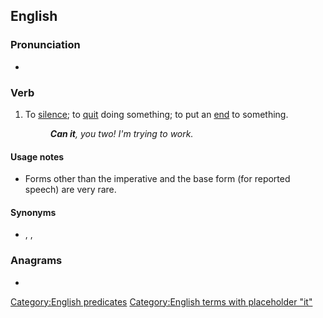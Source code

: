 {{also|canit}}
==English==

===Pronunciation===
* {{audio|en-au-can it.ogg|Audio (AU)|lang=en}}

===Verb===
{{en-verb|cans it|canning it|canned it}}

# {{lb|en|idiomatic|imperative}} To [[silence]]; to [[quit]] doing something; to put an [[end]] to something.
#: '''''Can it''', you two! I'm trying to work.''

====Usage notes====
* Forms other than the imperative and the base form (for reported speech) are very rare.

====Synonyms====
* {{l|en|put a sock in it}}, {{l|en|shut it}}, {{l|en|shut up}}

===Anagrams===
* {{anagrams|en|a=acint|actin|actin'|actin-|antic|cain't}}

[[Category:English predicates]]
[[Category:English terms with placeholder "it"]]